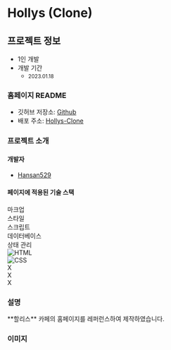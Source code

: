 # Hollys (Clone)

## 프로젝트 정보

- 1인 개발  
- 개발 기간 
    - <small class="text-xs">2023.01.18</small>

### 홈페이지 README

- 깃허브 저장소: [Github](https://github.com/Hansan529/tutorial/tree/main/HRD-step02_CSS/CSS_markup/hollys)  
- 배포 주소: [Hollys-Clone](https://hansan529.github.io/tutorial/HRD-step02_CSS/CSS_markup/hollys)

### 프로젝트 소개

#### 개발자

 - [Hansan529](https://github.com/Hansan529)

#### 페이지에 적용된 기술 스택

<div class="table w-[100%]">
    <div class="table-header-group">
        <div class="table-row text-center">
            <div class="table-cell">마크업</div>
            <div class="table-cell">스타일</div>
            <div class="table-cell">스크립트</div>
            <div class="table-cell">데이터베이스</div>
            <div class="table-cell">상태 관리</div>
        </div>
    </div>
    <div class="table-row-group">
        <div class="table-row text-center items-center tabular-nums">
            <div class="table-cell align-middle">
                <img class="object-contain w-[30px] mx-auto" title="HTML" alt="HTML" src='/ico/language/html-icon.svg' />
            </div>
            <div class="table-cell align-middle">
                <img class="object-contain w-[30px] mx-auto" title="CSS" alt="CSS" src='/ico/language/css-icon.svg' />
            </div>
            <div class="table-cell align-middle">
                X
            </div>
            <div class="table-cell align-middle">
                X
            </div>
            <div class="table-cell align-middle">
                X
            </div>
        </div>
    </div>
</div>

### 설명

<div class="max-w-prose text-base/10">
    **할리스** 카페의 홈페이지를 레퍼런스하여 제작하였습니다.
</div>


### 이미지